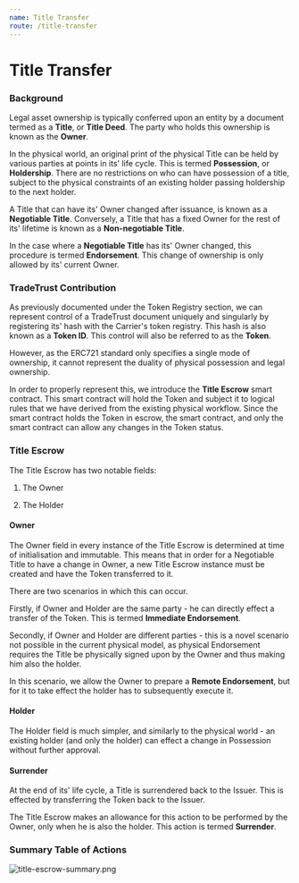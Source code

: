 ```yaml
---
name: Title Transfer
route: /title-transfer
---
```


# Title Transfer

### Background

Legal asset ownership is typically conferred upon an entity by a document termed as a **Title**, or **Title Deed**. The party who holds this ownership is known as the **Owner**.

In the physical world, an original print of the physical Title can be held by various parties at points in its' life cycle. This is termed **Possession**, or **Holdership**. There are no restrictions on who can have possession of a title, subject to the physical constraints of an existing holder passing holdership to the next holder.

A Title that can have its' Owner changed after issuance, is known as a **Negotiable Title**. Conversely, a Title that has a fixed Owner for the rest of its' lifetime is known as a **Non-negotiable Title**.

In the case where a **Negotiable Title** has its' Owner changed, this procedure is termed **Endorsement**. This change of ownership is only allowed by its' current Owner.

### TradeTrust Contribution

As previously documented under the Token Registry section, we can represent control of a TradeTrust document uniquely and singularly by registering its' hash with the Carrier's token registry. This hash is also known as a **Token ID**. This control will also be referred to as the **Token**.

However, as the ERC721 standard only specifies a single mode of ownership, it cannot represent the duality of physical possession and legal ownership.

In order to properly represent this, we introduce the **Title Escrow** smart contract. This smart contract will hold the Token and subject it to logical rules that we have derived from the existing physical workflow. Since the smart contract holds the Token in escrow, the smart contract, and only the smart contract can allow any changes in the Token status.

### Title Escrow

The Title Escrow has two notable fields:

1. The Owner

2. The Holder

#### Owner

The Owner field in every instance of the Title Escrow is determined at time of initialisation and immutable. This means that in order for a Negotiable Title to have a change in Owner, a new Title Escrow instance must be created and have the Token transferred to it.

There are two scenarios in which this can occur.

Firstly, if Owner and Holder are the same party - he can directly effect a transfer of the Token. This is termed **Immediate Endorsement**.

Secondly, if Owner and Holder are different parties - this is a novel scenario not possible in the current physical model, as physical Endorsement requires the Title be physically signed upon by the Owner and thus making him also the holder.

In this scenario, we allow the Owner to prepare a **Remote Endorsement**, but for it to take effect the holder has to subsequently execute it.

#### Holder

The Holder field is much simpler, and similarly to the physical world - an existing holder (and only the holder) can effect a change in Possession without further approval.

#### Surrender

At the end of its' life cycle, a Title is surrendered back to the Issuer. This is effected by transferring the Token back to the Issuer.

The Title Escrow makes an allowance for this action to be performed by the Owner, only when he is also the holder. This action is termed **Surrender**.

### Summary Table of Actions

![title-escrow-summary.png](./title-escrow-summary.png)
